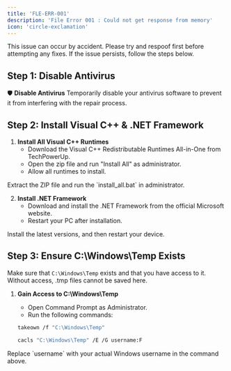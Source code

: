 ```yaml
---
title: 'FLE-ERR-001'
description: 'File Error 001 : Could not get response from memory'
icon: 'circle-exclamation'
---
```


<Note>
This issue can occur by accident. Please try and respoof first before attempting any fixes. If the issue persists, follow the steps below.
</Note>

## Step 1: Disable Antivirus
🛡️ **Disable Antivirus**
Temporarily disable your antivirus software to prevent it from interfering with the repair process.

## Step 2: Install Visual C++ & .NET Framework

1. **Install All Visual C++ Runtimes**
    - Download the Visual C++ Redistributable Runtimes All-in-One from TechPowerUp.
    - Open the zip file and run "Install All" as administrator.
    - Allow all runtimes to install.

<CardGroup cols={1}>
  <Card
    title="Download Visual C++ Framework (All Versions)"
    icon="link"
    href="https://www.techpowerup.com/download/visual-c-redistributable-runtime-package-all-in-one/"
  >
    Extract the ZIP file and run the `install_all.bat` in administrator.
  </Card>
</CardGroup>

2. **Install .NET Framework**
    - Download and install the .NET Framework from the official Microsoft website.
    - Restart your PC after installation.

<CardGroup cols={1}>
  <Card
    title="Download Latest .NET Framework"
    icon="link"
    href="https://dotnet.microsoft.com/download/dotnet-framework"
  >
    Install the latest versions, and then restart your device.
  </Card>
</CardGroup>

## Step 3: Ensure C:\Windows\Temp Exists

Make sure that `C:\Windows\Temp` exists and that you have access to it. Without access, .tmp files cannot be saved here.

1. **Gain Access to C:\Windows\Temp**
    - Open Command Prompt as Administrator.
    - Run the following commands:

    ```sh
    takeown /f "C:\Windows\Temp"
    ```

    ```sh
    cacls "C:\Windows\Temp" /E /G username:F
    ```

<Warning>
Replace `username` with your actual Windows username in the command above.
</Warning>
